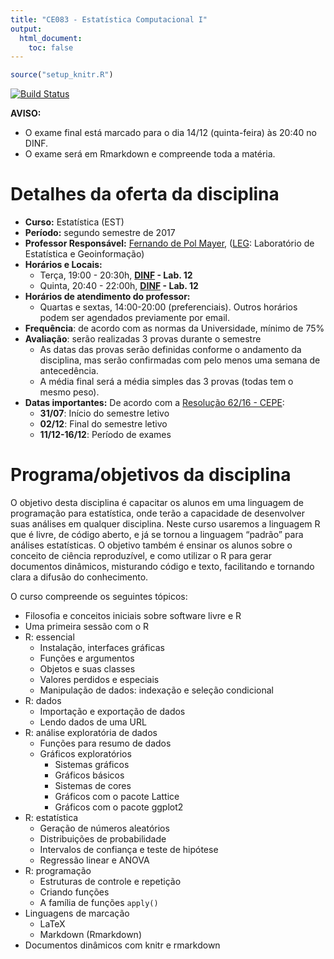```yaml
---
title: "CE083 - Estatística Computacional I"
output:
  html_document:
    toc: false
---
```


```r
source("setup_knitr.R")
```

[![Build Status](https://travis-ci.org/fernandomayer/ce083.svg?branch=master)](https://travis-ci.org/fernandomayer/ce083)

<div class="alert alert-danger" role="alert">
**AVISO:**

- O exame final está marcado para o dia 14/12 (quinta-feira) às 20:40 no
  DINF.
- O exame será em Rmarkdown e compreende toda a matéria.

</div>

# Detalhes da oferta da disciplina

- **Curso:** Estatística (EST)
- **Período:** segundo semestre de 2017
- **Professor Responsável:** [Fernando de Pol Mayer][], ([LEG][]:
  Laboratório de Estatística e Geoinformação)
- **Horários e Locais:**
    - Terça, 19:00 - 20:30h, **[DINF][] - Lab. 12**
    - Quinta, 20:40 - 22:00h, **[DINF][] - Lab. 12**
- **Horários de atendimento do professor:**
    - Quartas e sextas, 14:00-20:00 (preferenciais). Outros horários
      podem ser agendados previamente por email.
- **Frequência**: de acordo com as normas da Universidade, mínimo de 75%
- **Avaliação**: serão realizadas 3 provas durante o semestre
    - As datas das provas serão definidas conforme o andamento da
      disciplina, mas serão confirmadas com pelo menos uma semana de
      antecedência.
    - A média final será a média simples das 3 provas (todas tem o mesmo
      peso).
- **Datas importantes:** De acordo com a [Resolução 62/16 - CEPE][]:
    - **31/07**: Início do semestre letivo
    - **02/12**: Final do semestre letivo
    - **11/12-16/12**: Período de exames

# Programa/objetivos da disciplina

O objetivo desta disciplina é capacitar os alunos em uma linguagem de
programação para estatística, onde terão a capacidade de desenvolver
suas análises em qualquer disciplina. Neste curso usaremos a linguagem R
que é livre, de código aberto, e já se tornou a linguagem "padrão" para
análises estatísticas. O objetivo também é ensinar os alunos sobre o
conceito de ciência reproduzível, e como utilizar o R para gerar
documentos dinâmicos, misturando código e texto, facilitando e tornando
clara a difusão do conhecimento.

O curso compreende os seguintes tópicos:

- Filosofia e conceitos iniciais sobre software livre e R
- Uma primeira sessão com o R
- R: essencial
    - Instalação, interfaces gráficas
    - Funções e argumentos
    - Objetos e suas classes
    - Valores perdidos e especiais
    - Manipulação de dados: indexação e seleção condicional
- R: dados
    - Importação e exportação de dados
    - Lendo dados de uma URL
- R: análise exploratória de dados
    - Funções para resumo de dados
    - Gráficos exploratórios
      - Sistemas gráficos
      - Gráficos básicos
      - Sistemas de cores
      - Gráficos com o pacote Lattice
      - Gráficos com o pacote ggplot2
- R: estatística
    - Geração de números aleatórios
    - Distribuições de probabilidade
    - Intervalos de confiança e teste de hipótese
    - Regressão linear e ANOVA
- R: programação
    - Estruturas de controle e repetição
    - Criando funções
    - A família de funções `apply()`
- Linguagens de marcação
    - LaTeX
    - Markdown (Rmarkdown)
- Documentos dinâmicos com knitr e rmarkdown


<!-- links -->

[Fernando de Pol Mayer]: http://leg.ufpr.br/~fernandomayer
[LEG]: http://www.leg.ufpr.br
[Resolução 62/16 - CEPE]: http://www.est.ufpr.br/calendario/cepe6216.pdf
[DINF]: http://www.inf.ufpr.br/dinf/
